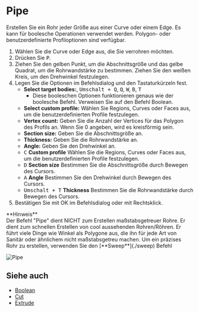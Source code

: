 
# Pipe

<Reference shortcut="P" command="Pipe" button="Rechts von der Befehlsleiste" />

Erstellen Sie ein Rohr jeder Größe aus einer Curve oder einem Edge. Es kann für boolesche Operationen verwendet werden. Polygon- oder benutzerdefinierte Profiloptionen sind verfügbar.

1. Wählen Sie die Curve oder Edge aus, die Sie verrohren möchten.
2. Drücken Sie <kbd>P</kbd>.
3. Ziehen Sie den gelben Punkt, um die Abschnittsgröße und das gelbe Quadrat, um die Rohrwandstärke zu bestimmen. Ziehen Sie den weißen Kreis, um den Drehwinkel festzulegen.
4. Legen Sie die Optionen im Befehlsdialog und den Tastaturkürzeln fest.
     - **Select target bodies:**, <kbd>Umschalt + Q</kbd>, <kbd>Q</kbd>, <kbd>W</kbd>, <kbd>B</kbd>, <kbd>T</kbd>
          - Diese booleschen Optionen funktionieren genaus wie der boolesche Befehl. Verweisen Sie auf den Befehl Boolean.
     - **Select custom profile:** Wählen Sie Regions, Curves oder Faces aus, um die benutzerdefinierten Profile festzulegen.
     - **Vertex count:** Geben Sie die Anzahl der Vertices für das Polygon des Profils an. Wenn Sie 0 angeben, wird es kreisförmig sein.
     - **Section size:** Geben Sie die Abschnittsgröße an.
     - **Thickness:** Geben Sie die Rohrwandstärke an.
     - **Angle:** Geben Sie den Drehwinkel an.
     - <kbd>C</kbd> **Custom profile** Wählen Sie die Regions, Curves oder Faces aus, um die benutzerdefinierten Profile festzulegen.
     - <kbd>D</kbd> **Section size** Bestimmen Sie die Abschnittsgröße durch Bewegen des Cursors.
     - <kbd>A</kbd> **Angle** Bestimmen Sie den Drehwinkel durch Bewegen des Cursors.
     - <kbd>Umschalt + T</kbd> **Thickness** Bestimmen Sie die Rohrwandstärke durch Bewegen des Cursors.
5. Bestätigen Sie mit OK im Befehlsdialog oder mit Rechtsklick.

<Callout emoji="❗">
**Hinweis**<br />
Der Befehl "Pipe" dient NICHT zum Erstellen maßstabsgetreuer Rohre. 
Er dient zum schnellen Erstellen von cool aussehenden Rohren/Röhren. 
Er führt viele Dinge wie Winkel als Polygone aus, die ihn für jede Art von Sanitär oder ähnlichem nicht maßstabsgetreu machen. 
Um ein präzises Rohr zu erstellen, verwenden Sie den [**Sweep**](./sweep) Befehl 
</Callout>

![Pipe](/img/pipe.gif)

## Siehe auch
- [Boolean](./boolean)
- [Cut](./cut)
- [Extrude](./extrude)